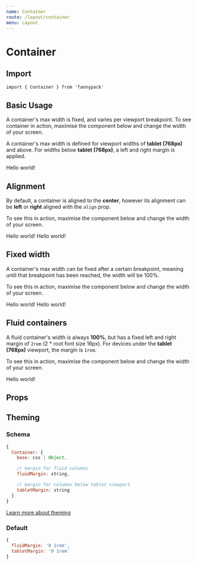 ```yaml
---
name: Container
route: /layout/container
menu: Layout
---
```



# Container

## Import

`import { Container } from 'fannypack'`

## Basic Usage

A container's max width is fixed, and varies per viewport breakpoint. To see container in action, maximise the component below and change the width of your screen.

A container's max width is defined for viewport widths of **tablet (768px)** and above. For widths below **tablet (768px)**, a left and right margin is applied.

<Playground>
  <Container>
    <Box backgroundColor="whitesmoke" padding="0.5rem">
      Hello world!
    </Box>
  </Container>
</Playground>

## Alignment

By default, a container is aligned to the **center**, however its alignment can be **left** or **right** aligned with the `align` prop.

To see this in action, maximise the component below and change the width of your screen.

<Playground>
  <Container align="left">
    <Box backgroundColor="whitesmoke" padding="0.5rem">
      Hello world!
    </Box>
  </Container>

  <Container align="right" marginTop="4x">
    <Box backgroundColor="whitesmoke" padding="0.5rem">
      Hello world!
    </Box>
  </Container>
</Playground>

## Fixed width

A container's max width can be fixed after a certain breakpoint, meaning until that breakpoint has been reached, the width will be 100%.

To see this in action, maximise the component below and change the width of your screen.

<Playground>
  <Container breakpoint="desktop">
    <Box backgroundColor="whitesmoke" padding="0.5rem">
      Hello world!
    </Box>
  </Container>

  <Container align="left" breakpoint="mobile" marginTop="4x">
    <Box backgroundColor="whitesmoke" padding="0.5rem">
      Hello world!
    </Box>
  </Container>
</Playground>

## Fluid containers

A fluid container's width is always **100%**, but has a fixed left and right margin of `2rem` (2 \* root font size 16px). For devices under the **tablet (768px)** viewport, the margin is `1rem`.

To see this in action, maximise the component below and change the width of your screen.

<Playground>
  <Container isFluid>
    <Box backgroundColor="whitesmoke" padding="4x">
      Hello world!
    </Box>
  </Container>
</Playground>

## Props

<PropsTable component={Container} />

## Theming

### Schema

```jsx
{
  Container: {
    base: css | Object,

    // margin for fluid columns
    fluidMargin: string,

    // margin for columns below tablet viewport
    tabletMargin: string
  }
}
```

[Learn more about theming](/styling#theming)

### Default

```jsx
{
  fluidMargin: '0 2rem',
  tabletMargin: '0 1rem'
}
```
